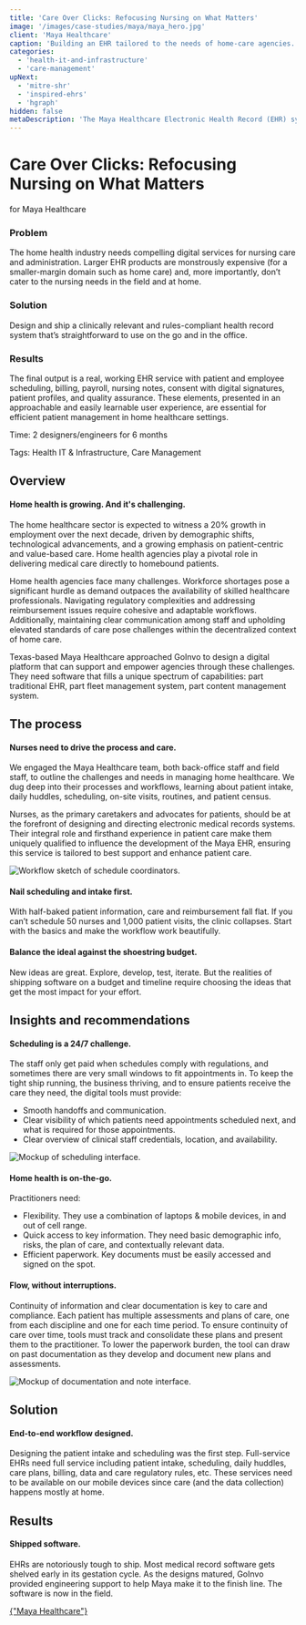 ```yaml
---
title: 'Care Over Clicks: Refocusing Nursing on What Matters'
image: '/images/case-studies/maya/maya_hero.jpg'
client: 'Maya Healthcare'
caption: 'Building an EHR tailored to the needs of home-care agencies.'
categories:
  - 'health-it-and-infrastructure'
  - 'care-management'
upNext:
  - 'mitre-shr'
  - 'inspired-ehrs'
  - 'hgraph'
hidden: false
metaDescription: 'The Maya Healthcare Electronic Health Record (EHR) system was specifically designed for and with nurses to enhance efficiency in home healthcare settings. It streamlines management tasks for staff working both in the field and in the back office, allowing them to focus more on patient care and less on administrative duties.'
---
```



# Care Over Clicks: Refocusing Nursing on What Matters

for Maya Healthcare

### Problem

The home health industry needs compelling digital services for nursing care and administration. Larger EHR products are monstrously expensive (for a smaller-margin domain such as home care) and, more importantly, don’t cater to the nursing needs in the field and at home. 

### Solution

Design and ship a clinically relevant and rules-compliant health record system that’s straightforward to use on the go and in the office.

### Results

The final output is a real, working EHR service with patient and employee scheduling, billing, payroll, nursing notes, consent with digital signatures, patient profiles, and quality assurance. These elements, presented in an approachable and easily learnable user experience, are essential for efficient patient management in home healthcare settings.

<span class="text--uppercase text--gray text--bold text--spacing text--md">Time:</span> 2 designers/engineers for 6 months

<span class="text--uppercase text--gray text--bold text--spacing text--md">Tags:</span> Health IT & Infrastructure, Care Management

<Divider />

## Overview

#### Home health is growing. And it's challenging.

The home healthcare sector is expected to witness a 20% growth in employment over the next decade, driven by demographic shifts, technological advancements, and a growing emphasis on patient-centric and value-based care. Home health agencies play a pivotal role in delivering medical care directly to homebound patients.

Home health agencies face many challenges. Workforce shortages pose a significant hurdle as demand outpaces the availability of skilled healthcare professionals. Navigating regulatory complexities and addressing reimbursement issues require cohesive and adaptable workflows. Additionally, maintaining clear communication among staff and upholding elevated standards of care pose challenges within the decentralized context of home care.

Texas-based Maya Healthcare approached GoInvo to design a digital platform that can support and empower agencies through these challenges. They need software that fills a unique spectrum of capabilities: part traditional EHR, part fleet management system, part content management system.


<Divider />

## The process

#### Nurses need to drive the process and care.

We engaged the Maya Healthcare team, both back-office staff and field staff, to outline the challenges and needs in managing home healthcare. We dug deep into their processes and workflows, learning about patient intake, daily huddles, scheduling, on-site visits, routines, and patient census.

Nurses, as the primary caretakers and advocates for patients, should be at the forefront of designing and directing electronic medical records systems. Their integral role and firsthand experience in patient care make them uniquely qualified to influence the development of the Maya EHR, ensuring this service is tailored to best support and enhance patient care.


![Workflow sketch of schedule coordinators.](/images/case-studies/maya/maya_process.jpg)

#### Nail scheduling and intake first.

With half-baked patient information, care and reimbursement fall flat. If you can’t schedule 50 nurses and 1,000 patient visits, the clinic collapses. Start with the basics and make the workflow work beautifully.


#### Balance the ideal against the shoestring budget.

New ideas are great. Explore, develop, test, iterate. But the realities of shipping software on a budget and timeline require choosing the ideas that get the most impact for your effort.



## Insights and recommendations

#### Scheduling is a 24/7 challenge.

The staff only get paid when schedules comply with regulations, and sometimes there are very small windows to fit appointments in. To keep the tight ship running, the business thriving, and to ensure patients receive the care they need, the digital tools must provide:
- Smooth handoffs and communication. 
- Clear visibility of which patients need appointments scheduled next, and what is required for those appointments.
- Clear overview of clinical staff credentials, location, and availability.

![Mockup of scheduling interface.](/images/case-studies/maya/maya_scheduling.jpg)


#### Home health is on-the-go.
Practitioners need:
- Flexibility. They use a combination of laptops & mobile devices, in and out of cell range.
- Quick access to key information. They need basic demographic info, risks, the plan of care, and contextually relevant data.
- Efficient paperwork. Key documents must be easily accessed and signed on the spot. 


#### Flow, without interruptions.

Continuity of information and clear documentation is key to care and compliance. Each patient has multiple assessments and plans of care, one from each discipline and one for each time period. To ensure continuity of care over time, tools must track and consolidate these plans and present them to the practitioner. To lower the paperwork burden, the tool can draw on past documentation as they develop and document new plans and assessments.


![Mockup of documentation and note interface.](/images/case-studies/maya/maya_documentation.jpg)


## Solution

#### End-to-end workflow designed.

Designing the patient intake and scheduling was the first step. Full-service EHRs need full service including patient intake, scheduling, daily huddles, care plans, billing, data and care regulatory rules, etc. These services need to be available on our mobile devices since care (and the data collection) happens mostly at home.

## Results

#### Shipped software.
EHRs are notoriously tough to ship. Most medical record software gets shelved early in its gestation cycle. As the designs matured, GoInvo provided engineering support to help Maya make it to the finish line. The software is now in the field.


<div class="text--center">
  <a
    href="https://mayahealthcare.com/"
    target="blank"
    rel="noopener noreferrer"
    class="button button--secondary button--lg margin-bottom--double margin-right"
  >
    {"Maya Healthcare"}
  </a>
</div>
